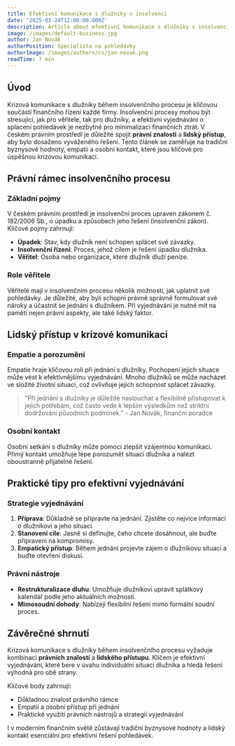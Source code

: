 ```yaml
---
title: Efektivní komunikace s dlužníky v insolvenci
date: '2025-03-24T12:00:00.000Z'
description: Article about efektivní komunikace s dlužníky v insolvenci
image: /images/default-business.jpg
author: Jan Novák
authorPosition: Specialista na pohledávky
authorImage: /images/authors/cs/jan-novak.png
readTime: 7 min
---
```

## Úvod

Krizová komunikace s dlužníky během insolvenčního procesu je klíčovou součástí finančního řízení každé firmy. Insolvenční procesy mohou být stresující, jak pro věřitele, tak pro dlužníky, a efektivní vyjednávání o splacení pohledávek je nezbytné pro minimalizaci finančních ztrát. V českém právním prostředí je důležité spojit **právní znalosti** a **lidský přístup**, aby bylo dosaženo vyváženého řešení. Tento článek se zaměřuje na tradiční byznysové hodnoty, empatii a osobní kontakt, které jsou klíčové pro úspěšnou krizovou komunikaci.

## Právní rámec insolvenčního procesu

### Základní pojmy

V českém právním prostředí je insolvenční proces upraven zákonem č. 182/2006 Sb., o úpadku a způsobech jeho řešení (insolvenční zákon). Klíčové pojmy zahrnují:

- **Úpadek**: Stav, kdy dlužník není schopen splácet své závazky.
- **Insolvenční řízení**: Proces, jehož cílem je řešení úpadku dlužníka.
- **Věřitel**: Osoba nebo organizace, které dlužník dluží peníze.

### Role věřitele

Věřitelé mají v insolvenčním procesu několik možností, jak uplatnit své pohledávky. Je důležité, aby byli schopni právně správně formulovat své nároky a účastnit se jednání s dlužníkem. Při vyjednávání je nutné mít na paměti nejen právní aspekty, ale také lidský faktor.

## Lidský přístup v krizové komunikaci

### Empatie a porozumění

Empatie hraje klíčovou roli při jednání s dlužníky. Pochopení jejich situace může vést k efektivnějšímu vyjednávání. Mnoho dlužníků se může nacházet ve složité životní situaci, což ovlivňuje jejich schopnost splácet závazky. 

> "Při jednání s dlužníky je důležité naslouchat a flexibilně přistupovat k jejich potřebám, což často vede k lepším výsledkům než striktní dodržování původních podmínek." - Jan Novák, finanční poradce

### Osobní kontakt

Osobní setkání s dlužníky může pomoci zlepšit vzájemnou komunikaci. Přímý kontakt umožňuje lépe porozumět situaci dlužníka a nalézt oboustranně přijatelné řešení.

## Praktické tipy pro efektivní vyjednávání

### Strategie vyjednávání

1. **Příprava**: Důkladně se připravte na jednání. Zjistěte co nejvíce informací o dlužníkovi a jeho situaci.
2. **Stanovení cíle**: Jasně si definujte, čeho chcete dosáhnout, ale buďte připraveni na kompromisy.
3. **Empatický přístup**: Během jednání projevte zájem o dlužníkovu situaci a buďte otevřeni diskusi.

### Právní nástroje

- **Restrukturalizace dluhu**: Umožňuje dlužníkovi upravit splátkový kalendář podle jeho aktuálních možností.
- **Mimosoudní dohody**: Nabízejí flexibilní řešení mimo formální soudní proces.

## Závěrečné shrnutí

Krizová komunikace s dlužníky během insolvenčního procesu vyžaduje kombinaci **právních znalostí** a **lidského přístupu**. Klíčem je efektivní vyjednávání, které bere v úvahu individuální situaci dlužníka a hledá řešení výhodná pro obě strany. 

Klíčové body zahrnují:

- Důkladnou znalost právního rámce
- Empatii a osobní přístup při jednání
- Praktické využití právních nástrojů a strategií vyjednávání

I v moderním finančním světě zůstávají tradiční byznysové hodnoty a lidský kontakt esenciální pro efektivní řešení pohledávek.
